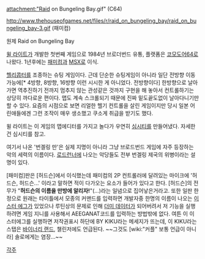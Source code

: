 attachment:"Raid on Bungeling Bay.gif"
(C64)

http://www.thehouseofgames.net/files/r/raid_on_bungeling_bay/raid_on_bungeling_bay-3.gif
(패미컴)


원제 Raid on Bungeling Bay

[[윌 라이트]]가 개발한 첫번째 게임으로 1984년 브로더번드 유통, 플랫폼은 [[코모도어64]]로 나왔다. 1년후에는 [[패미컴]]과 [[MSX]]로 이식.

[[헬리콥터]]를 조종하는 슈팅 게임이다. 근데 단순한 슈팅게임이 아니라 일단 전방향 이동 가능에[* 4방향, 8방향, 16방향 이런 시시한 게 아니었다. 전방향이다] 한방향으로 날아가면 역추진하기 전까지 멈추지 않는 관성같은 것까지 구현을 해 놓아서 컨트롤하기는 상당히 까다로운 편이다. 맵도 계속 스크롤되기 때문에 진짜 밑도끝도없이 날아다니기만 할 수 있다. 요즘의 시점으로 보면 리얼한 헬기 컨트롤을 살린 게임이지만 당시 일본 어린애들에겐 그런 조작이 매우 생소했고 쿠소게 취급을 받기도 했다.

윌 라이트는 이 게임의 맵에디터를 가지고 놀다가 우연히 [[심시티]]를 만들어냈다. 자세한 건 심시티를 참고.

여기서 나온 '번겔링 만'은 실제 지명이 아니라 그냥 브로드번드 게임에 자주 등장하는 악의 세력의 이름이다. [[로드런너]]에 나오는 악당들도 전부 번겔링 제국의 위병이라는 설명이 있다.

[패미컴]판은 [허드슨]에서 이식했는데 패미컴의 2P 컨트롤러에 달려있는 마이크에 '허드슨, 허드슨...' 이라고 말하면 적이 다가오는 요소가 들어가 있다고 한다. [허드슨]의 전무가 "'''허드슨의 이름을 만방에 알리자!'''"(...)라는 일념으로 집어낳은거라고. 또한 일판 한정으로 원래는 타이틀에서 모종의 커맨드를 입력하면 개발자중 한명의 이름이 나오는 [[이스터 에그]]가 있었으나 루틴상의 문제로 인해 [[더미 데이터]]가 되어버려서 저 기능을 실행하려면 게임 지니를 사용해서 AEEGANAT코드를 입력하는 방법밖에 없다. 여튼 이 이스터에그를 실행하면 저작권표시 하단에 BY KIKU라는 메세지가 뜨는데, 이 KIKU라는 스탭은 [[바이너리 랜드]], 챌린저에도 언급된다. ~~그것도 [wiki:"커플" 보통 언급이 아니라] 솔로에게는 염장...~~

[[각주]]
